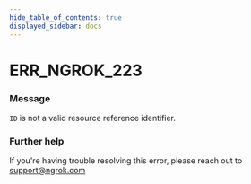 ```yaml
---
hide_table_of_contents: true
displayed_sidebar: docs
---
```



# ERR_NGROK_223

### Message

`ID` is not a valid resource reference identifier.

<ErrorDetails error="err_ngrok_223" />

### Further help

If you're having trouble resolving this error, please reach out to [support@ngrok.com](mailto:support@ngrok.com?subject=Help%20with%20ERR_NGROK_223)
